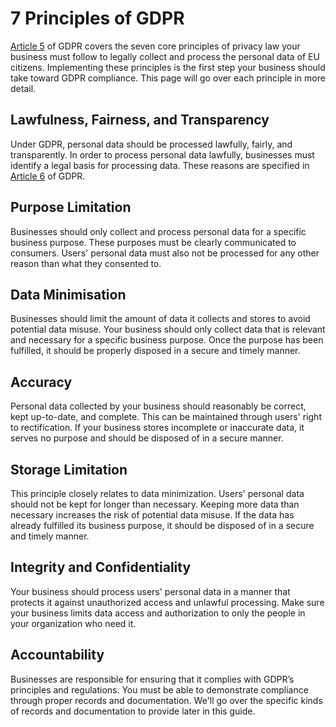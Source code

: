 # 7 Principles of GDPR

[Article 5](https://gdpr-info.eu/art-5-gdpr/) of GDPR covers the seven core principles of privacy law your business must follow to legally collect and process the personal data of EU citizens. Implementing these principles is the first step your business should take toward GDPR compliance. This page will go over each principle in more detail.

## Lawfulness, Fairness, and Transparency

Under GDPR, personal data should be processed lawfully, fairly, and transparently. In order to process personal data lawfully, businesses must identify a legal basis for processing data. These reasons are specified in [Article 6](https://gdpr-info.eu/art-6-gdpr/) of GDPR.

## Purpose Limitation

Businesses should only collect and process personal data for a specific business purpose. These purposes must be clearly communicated to consumers. Users' personal data must also not be processed for any other reason than what they consented to. 

## Data Minimisation

Businesses should limit the amount of data it collects and stores to avoid potential data misuse. Your business should only collect data that is relevant and necessary for a specific business purpose. Once the purpose has been fulfilled, it should be properly disposed in a secure and timely manner. 

## Accuracy

Personal data collected by your business should reasonably be correct, kept up-to-date, and complete. This can be maintained through users' right to rectification. If your business stores incomplete or inaccurate data, it serves no purpose and should be disposed of in a secure manner. 

## Storage Limitation

This principle closely relates to data minimization. Users' personal data should not be kept for longer than necessary. Keeping more data than necessary increases the risk of potential data misuse. If the data has already fulfilled its business purpose, it should be disposed of in a secure and timely manner. 

## Integrity and Confidentiality

Your business should process users' personal data in a manner that protects it against unauthorized access and unlawful processing. Make sure your business limits data access and authorization to only the people in your organization who need it.

## Accountability

Businesses are responsible for ensuring that it complies with GDPR’s principles and regulations. You must be able to demonstrate compliance through proper records and documentation. We'll go over the specific kinds of records and documentation to provide later in this guide.